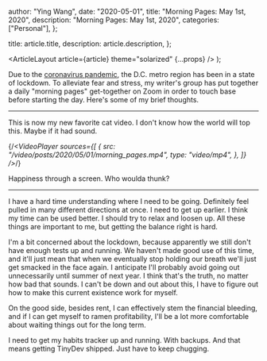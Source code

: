 
  author: "Ying Wang",
  date: "2020-05-01",
  title: "Morning Pages: May 1st, 2020",
  description: "Morning Pages: May 1st, 2020",
  categories: ["Personal"],
};

  title: article.title,
  description: article.description,
};

  <ArticleLayout article={article} theme="solarized" {...props} />
);

Due to the [coronavirus
pandemic](https://en.wikipedia.org/wiki/2019-20_coronavirus_pandemic), the D.C.
metro region has been in a state of lockdown. To alleviate fear and stress, my
writer's group has put together a daily "morning pages" get-together on Zoom in
order to touch base before starting the day. Here's some of my brief thoughts.

---

This is now my new favorite cat video. I don't know how the world will top this.
Maybe if it had sound.

{/*<VideoPlayer
  sources={[
    {
      src: "/video/posts/2020/05/01/morning_pages.mp4",
      type: "video/mp4",
    },
  ]}
/>*/}

Happiness through a screen. Who woulda thunk?

---

I have a hard time understanding where I need to be going. Definitely feel
pulled in many different directions at once. I need to get up earlier. I think
my time can be used better. I should try to relax and loosen up. All these
things are important to me, but getting the balance right is hard.

I'm a bit concerned about the lockdown, because apparently we still don't have
enough tests up and running. We haven't made good use of this time, and it'll
just mean that when we eventually stop holding our breath we'll just get smacked
in the face again. I anticipate I'll probably avoid going out unnecessarily
until summer of next year. I think that's the truth, no matter how bad that
sounds. I can't be down and out about this, I have to figure out how to make
this current existence work for myself.

On the good side, besides rent, I can effectively stem the financial bleeding,
and if I can get myself to ramen profitability, I'll be a lot more comfortable
about waiting things out for the long term.

I need to get my habits tracker up and running. With backups. And that means
getting TinyDev shipped. Just have to keep chugging.
